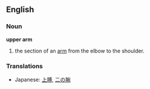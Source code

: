 ==English==
===Noun===
'''upper arm'''

#the section of an [[arm]] from the elbow to the shoulder.

===Translations===
*Japanese: [[上膊]], [[二の腕]]